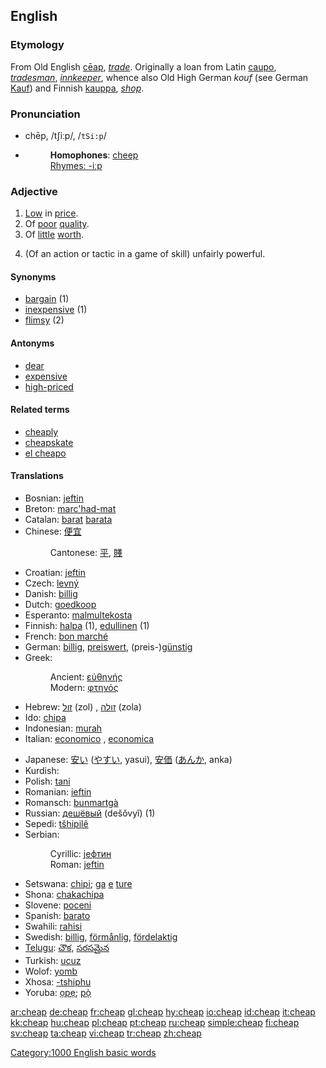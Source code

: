 ==English==

===Etymology===
From Old English [[cēap]], ''[[trade]]''. Originally a loan from Latin [[caupo]], ''[[tradesman]]'', ''[[innkeeper]]'', whence also Old High German ''kouf'' (see German [[Kauf]]) and Finnish [[kauppa]], ''[[shop]]''.

===Pronunciation===
*chēp, /tʃiːp/, /<tt>tSi:p</tt>/
*{{audio|en-us-cheap.ogg|Audio (US)}}
*:'''Homophones''': [[cheep]]
*:[[Rhymes:English:-iːp|Rhymes: -iːp]]

===Adjective===
{{en-adj|cheaper|cheapest}}

# [[Low]] in [[price]].
# Of [[poor]] [[quality]].
# Of [[little]] [[worth]].
# {{slang}} (Of an action or tactic in a game of skill) unfairly powerful.

====Synonyms====
*[[bargain]] (1)
*[[inexpensive]] (1)
*[[flimsy]] (2)

====Antonyms====
*[[dear]]<!-- used in Australia, not sure about elsewhere -->
*[[expensive]]
*[[high-priced]]

====Related terms====
*[[cheaply]]
*[[cheapskate]]
*[[el cheapo]]

====Translations====
{{top}}
*Bosnian: [[jeftin]] {{m}}
*Breton: [[marc'had-mat]]
*Catalan: [[barat]] {{m}} [[barata]] {{f}}
*Chinese: [[便宜]]
*:Cantonese: [[平]], [[賤]]
*Croatian: [[jeftin]] {{m}}
*Czech: [[levný]]
*Danish: [[billig]]
*Dutch: [[goedkoop]]
*Esperanto: [[malmultekosta]]
*Finnish: [[halpa]] (1), [[edullinen]] (1)
*French: [[bon marché]]
*German: [[billig]], [[preiswert]], (preis-)[[günstig]]
*Greek:
*:Ancient: [[εὐθηνής]]
*:Modern: [[φτηνός]]
*Hebrew: [[זול]] (zol) {{m}}, [[זולה]] (zola) {{f}}
*Ido: [[chipa]]
*Indonesian: [[murah]]
*Italian: [[economico]] {{m}}, [[economica]] {{f}}
{{mid}}
*Japanese: [[安い]] ([[やすい]], yasui), [[安価]] ([[あんか]], anka)
*Kurdish: {{KUchar|[[هه‌رزان]]}}
*Polish: [[tani]] {{m}}
*Romanian: [[ieftin]]
*Romansch: [[bunmartgà]]
*Russian: [[дешёвый]] (dešǒvyĭ) (1)
*Sepedi: [[tšhipilê]]
*Serbian:
*:Cyrillic: [[јефтин]] {{m}}
*:Roman: [[jeftin]] {{m}}
*Setswana: [[chipi]]; [[ga]] [[e]] [[ture]]
*Shona: [[chakachipa]]
*Slovene: [[poceni]]
*Spanish: [[barato]]
*Swahili: [[rahisi]]
*Swedish: [[billig]], [[förmånlig]], [[fördelaktig]]
*[[Telugu]]: [[చౌక]], [[సరసమైన]]
*Turkish: [[ucuz]]
*Wolof: [[yomb]]
*Xhosa: [[-tshiphu]]
*Yoruba: [[ọpẹ]]; [[pọ̀]]
{{bottom}}

[[Category:1000 English basic words]]

[[ar:cheap]]
[[de:cheap]]
[[fr:cheap]]
[[gl:cheap]]
[[hy:cheap]]
[[io:cheap]]
[[id:cheap]]
[[it:cheap]]
[[kk:cheap]]
[[hu:cheap]]
[[pl:cheap]]
[[pt:cheap]]
[[ru:cheap]]
[[simple:cheap]]
[[fi:cheap]]
[[sv:cheap]]
[[ta:cheap]]
[[vi:cheap]]
[[tr:cheap]]
[[zh:cheap]]